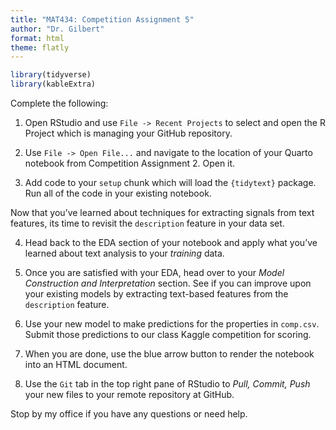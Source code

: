 ```yaml
---
title: "MAT434: Competition Assignment 5"
author: "Dr. Gilbert"
format: html 
theme: flatly
---
```


```r
library(tidyverse)
library(kableExtra)
```

Complete the following:

1. Open RStudio and use `File -> Recent Projects` to select and open the R Project which is managing your GitHub repository.

2. Use `File -> Open File...` and navigate to the location of your Quarto notebook from Competition Assignment 2. Open it.

3. Add code to your `setup` chunk which will load the `{tidytext}` package. Run all of the code in your existing notebook. 

Now that you've learned about techniques for extracting signals from text features, its time to revisit the `description` feature in your data set. 

4. Head back to the EDA section of your notebook and apply what you've learned about text analysis to your *training* data. 

5. Once you are satisfied with your EDA, head over to your *Model Construction and Interpretation* section. See if you can improve upon your existing models by extracting text-based features from the `description` feature.

6. Use your new model to make predictions for the properties in `comp.csv`. Submit those predictions to our class Kaggle competition for scoring.

7. When you are done, use the blue arrow button to render the notebook into an HTML document. 

8. Use the `Git` tab in the top right pane of RStudio to *Pull, Commit, Push* your new files to your remote repository at GitHub.

Stop by my office if you have any questions or need help.